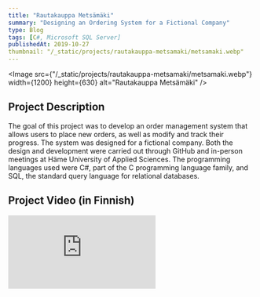 ```yaml
---
title: "Rautakauppa Metsämäki"
summary: "Designing an Ordering System for a Fictional Company"
type: Blog
tags: [C#, Microsoft SQL Server]
publishedAt: 2019-10-27
thumbnail: "/_static/projects/rautakauppa-metsamaki/metsamaki.webp"
---
```


<Image 
  src={"/_static/projects/rautakauppa-metsamaki/metsamaki.webp"}
  width={1200}
  height={630}
  alt="Rautakauppa Metsämäki"
/>

## Project Description

The goal of this project was to develop an order management system that allows users to place new orders, 
as well as modify and track their progress. The system was designed for a fictional company. Both the design and development were 
carried out through GitHub and in-person meetings at Häme University of Applied Sciences. The programming languages used were C#, 
part of the C programming language family, and SQL, the standard query language for relational databases.

## Project Video (in Finnish)

<iframe
    className="w-full aspect-video self-stretch md:min-h-96 rounded-lg"
    src="https://www.youtube.com/embed/7xhs9KFVZT0"
    frameBorder="0"
    title="IoT Dashboard"
    aria-hidden="true"
/>


## Cloning the Repository (WIP)

```
This section is a work in progress!
```

1. Open Git Bash.
2. Change the current working directory to the location where you want the cloned directory.
3. Type git clone, and then paste the URL you copied earlier.
```bash
git clone https://github.com/sam-whitley/rautakauppa-metsamaki.git
```
4. You would then be prompted to enter your username and password. When prompted for your password, enter the personal access token instead of a password.
```bash
Username: YOUR-USERNAME
Password: 
```
5. Press **Enter** to create your local clone.
```bash
> Cloning into `rautakauppa-metsamaki`...
> remote: Counting objects: 10, done.
> remote: Compressing objects: 100% (8/8), done.
> remove: Total 10 (delta 1), reused 10 (delta 1)
> Unpacking objects: 100% (10/10), done.
```

## MIT License

Copyright (c) 2019 Sam W., Olli K., Tuukka V.

Permission is hereby granted, free of charge, to any person obtaining a copy of this software and associated documentation files (the "Software"), to deal in the Software without restriction, including without limitation the rights to use, copy, modify, merge, publish, distribute, sublicense, and/or sell copies of the Software, and to permit persons to whom the Software is furnished to do so, subject to the following conditions:

The above copyright notice and this permission notice shall be included in all copies or substantial portions of the Software.

THE SOFTWARE IS PROVIDED "AS IS", WITHOUT WARRANTY OF ANY KIND, EXPRESS OR IMPLIED, INCLUDING BUT NOT LIMITED TO THE WARRANTIES OF MERCHANTABILITY, FITNESS FOR A PARTICULAR PURPOSE AND NONINFRINGEMENT. IN NO EVENT SHALL THE AUTHORS OR COPYRIGHT HOLDERS BE LIABLE FOR ANY CLAIM, DAMAGES OR OTHER LIABILITY, WHETHER IN AN ACTION OF CONTRACT, TORT OR OTHERWISE, ARISING FROM, OUT OF OR IN CONNECTION WITH THE SOFTWARE OR THE USE OR OTHER DEALINGS IN THE SOFTWARE.